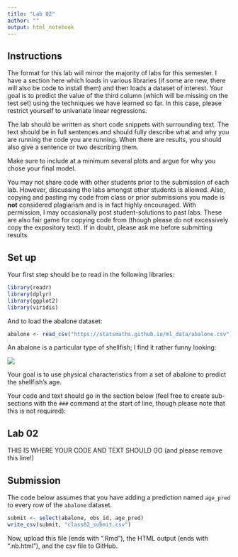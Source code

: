 ```yaml
---
title: "Lab 02"
author: ""
output: html_notebook
---
```


## Instructions

The format for this lab will mirror the majority of labs for
this semester. I have a section here which loads in various
libraries (if some are new, there will also be code to install
them) and then loads a dataset of interest. Your goal is to
predict the value of the third column (which will be missing
on the test set) using the techniques we have learned so far.
In this case, please restrict yourself to univariate linear
regressions. 

The lab should be written as short code snippets with surrounding
text. The text should be in full sentences and should fully describe
what and why you are running the code you are running.  When there
are results, you should also give a sentence or two describing them.

Make sure to include at a minimum several plots and argue for why
you chose your final model.

You may not share code with other students prior to the submission
of each lab. However, discussing the labs amongst other students
is allowed. Also, copying and pasting my code from class or 
prior submissions you made is **not** considered plagiarism and
is in fact highly encouraged. With permission, I may occasionally
post student-solutions to past labs. These are also fair game
for copying code from (though please do not excessively copy the
expository text). If in doubt, please ask me before submitting
results.

## Set up

Your first step should be to read in the following libraries:

```r
library(readr)
library(dplyr)
library(ggplot2)
library(viridis)
```

And to load the abalone dataset:

```r
abalone <- read_csv("https://statsmaths.github.io/ml_data/abalone.csv")
```

An abalone is a particular type of shellfish; I find it rather
funny looking:

![](https://statsmaths.github.io/stat395/assets/img/abalone.jpg)

Your goal is to use physical characteristics from a set of abalone
to predict the shellfish's age.

Your code and text should go in the section below (feel free to create
sub-sections with the `###` command at the start of line, though please
note that this is not required):

## Lab 02

THIS IS WHERE YOUR CODE AND TEXT SHOULD GO (and please remove this line!)




## Submission

The code below assumes that you have adding a prediction named
`age_pred` to every row of the `abalone` dataset. 

```r
submit <- select(abalone, obs_id, age_pred)
write_csv(submit, "class02_submit.csv")
```

Now, upload this file (ends with ".Rmd"), the HTML output
(ends with ".nb.html"), and the csv file to GitHub.
